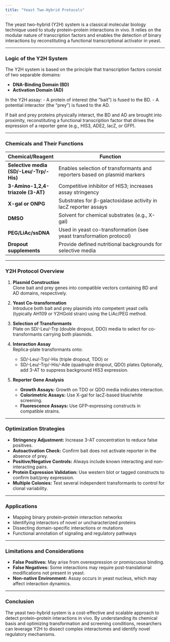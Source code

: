```yaml
---
title: "Yeast Two-Hybrid Protocols"
---
```


The yeast two-hybrid (Y2H) system is a classical molecular biology technique used to study protein–protein interactions in vivo. It relies on the modular nature of transcription factors and enables the detection of binary interactions by reconstituting a functional transcriptional activator in yeast.

---

### Logic of the Y2H System

The Y2H system is based on the principle that transcription factors consist of two separable domains:

- **DNA-Binding Domain (BD)**
- **Activation Domain (AD)**

In the Y2H assay:
- A protein of interest (the "bait") is fused to the BD.
- A potential interactor (the "prey") is fused to the AD.

If bait and prey proteins physically interact, the BD and AD are brought into proximity, reconstituting a functional transcription factor that drives the expression of a reporter gene (e.g., HIS3, ADE2, lacZ, or GFP).

---

### Chemicals and Their Functions

| Chemical/Reagent              | Function                                                                    |
|------------------------------|-----------------------------------------------------------------------------|
| **Selective media (SD/-Leu/-Trp/-His)** | Enables selection of transformants and reporters based on plasmid markers   |
| **3-Amino-1,2,4-triazole (3-AT)** | Competitive inhibitor of HIS3; increases assay stringency                   |
| **X-gal or ONPG**             | Substrates for β-galactosidase activity in lacZ reporter assays              |
| **DMSO**                      | Solvent for chemical substrates (e.g., X-gal)                                |
| **PEG/LiAc/ssDNA**            | Used in yeast co-transformation (see yeast transformation protocol)          |
| **Dropout supplements**       | Provide defined nutritional backgrounds for selective media                 |

---

### Y2H Protocol Overview

1. **Plasmid Construction**  
   Clone bait and prey genes into compatible vectors containing BD and AD domains, respectively.

2. **Yeast Co-transformation**  
   Introduce both bait and prey plasmids into competent yeast cells (typically AH109 or Y2HGold strain) using the LiAc/PEG method.

3. **Selection of Transformants**  
   Plate on SD/-Leu/-Trp (double dropout, DDO) media to select for co-transformants carrying both plasmids.

4. **Interaction Assay**  
   Replica-plate transformants onto:
   - SD/-Leu/-Trp/-His (triple dropout, TDO) or
   - SD/-Leu/-Trp/-His/-Ade (quadruple dropout, QDO) plates
   Optionally, add 3-AT to suppress background HIS3 expression.

5. **Reporter Gene Analysis**  
   - **Growth Assays:** Growth on TDO or QDO media indicates interaction.
   - **Colorimetric Assays:** Use X-gal for lacZ-based blue/white screening.
   - **Fluorescence Assays:** Use GFP-expressing constructs in compatible strains.

---

### Optimization Strategies

- **Stringency Adjustment:** Increase 3-AT concentration to reduce false positives.
- **Autoactivation Check:** Confirm bait does not activate reporter in the absence of prey.
- **Positive/Negative Controls:** Always include known interacting and non-interacting pairs.
- **Protein Expression Validation:** Use western blot or tagged constructs to confirm bait/prey expression.
- **Multiple Colonies:** Test several independent transformants to control for clonal variability.

---

### Applications

- Mapping binary protein–protein interaction networks
- Identifying interactors of novel or uncharacterized proteins
- Dissecting domain-specific interactions or mutations
- Functional annotation of signaling and regulatory pathways

---

### Limitations and Considerations

- **False Positives:** May arise from overexpression or promiscuous binding.
- **False Negatives:** Some interactions may require post-translational modifications not present in yeast.
- **Non-native Environment:** Assay occurs in yeast nucleus, which may affect interaction dynamics.

---

### Conclusion

The yeast two-hybrid system is a cost-effective and scalable approach to detect protein–protein interactions in vivo. By understanding its chemical basis and optimizing transformation and screening conditions, researchers can leverage Y2H to dissect complex interactomes and identify novel regulatory mechanisms.
